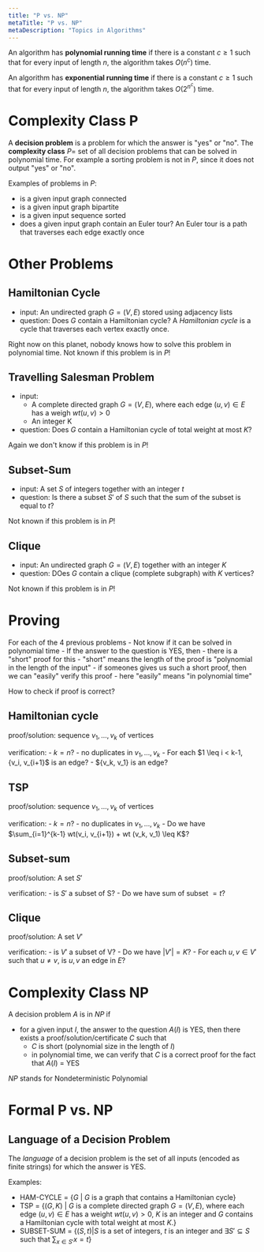 ```yaml
---
title: "P vs. NP"
metaTitle: "P vs. NP"
metaDescription: "Topics in Algorithms"
---
```

<link
  rel="stylesheet"
  href="https://cdn.jsdelivr.net/npm/katex@0.11.0/dist/katex.min.css"
  integrity="sha384-BdGj8xC2eZkQaxoQ8nSLefg4AV4/AwB3Fj+8SUSo7pnKP6Eoy18liIKTPn9oBYNG"
  crossOrigin="anonymous"
/>

An algorithm has **polynomial running time** if there is a constant $c \geq 1$ such that for every input of length $n$, the algorithm takes $O(n^c)$ time.

An algorithm has **exponential running time** if there is a constant $c \geq 1$ such that for every input of length $n$, the algorithm takes $O(2^{n^c})$ time.

# Complexity Class P

A **decision problem** is a problem for which the answer is "yes" or "no". The **complexity class** $P =$ set of all decision problems that can be solved in polynomial time. For example a sorting problem is not in $P$, since it does not output "yes" or "no".

Examples of problems in $P$:
- is a given input graph connected
- is a given input graph bipartite
- is a given input sequence sorted
- does a given input graph contain an Euler tour? An Euler tour is a path that traverses each edge exactly once

# Other Problems

## Hamiltonian Cycle

- input: An undirected graph $G = (V, E)$ stored using adjacency lists
- question: Does $G$ contain a Hamiltonian cycle? A *Hamiltonian cycle* is a cycle that traverses each vertex exactly once.

Right now on this planet, nobody knows how to solve this problem in polynomial time. Not known if this problem is in $P$!

## Travelling Salesman Problem

- input:
    - A complete directed graph $G = (V, E)$, where each edge $(u,v) \in E$ has a weigh $wt(u,v) > 0$
    - An integer K
- question: Does $G$ contain a Hamiltonian cycle of total weight at most $K$?

Again we don't know if this problem is in $P$!

## Subset-Sum

- input: A set $S$ of integers together with an integer $t$
- question: Is there a subset $S'$ of $S$ such that the sum of the subset is equal to $t$?

Not known if this problem is in $P$!

## Clique

- input: An undirected graph $G = (V,E)$ together with an integer $K$
- question: DOes $G$ contain a clique (complete subgraph) with $K$ vertices?

Not known if this problem is in $P$!

# Proving

For each of the 4 previous problems
    - Not know if it can be solved in polynomial time
    - If the answer to the question is YES, then
        - there is a "short" proof for this
            - "short" means the length of the proof is "polynomial in the length of the input"
        - if someones gives us such a short proof, then we can "easily" verify this proof
            - here "easily" means "in polynomial time"

How to check if proof is correct?

## Hamiltonian cycle

proof/solution: sequence $v_1, ..., v_k$ of vertices

verification: 
    - $k=n$?
    - no duplicates in $v_1, ..., v_k$
    - For each $1 \leq i < k-1, {v_i, v_{i+1}$ is an edge?
    - ${v_k, v_1} is an edge?

## TSP

proof/solution: sequence $v_1, ..., v_k$ of vertices

verification: 
    - $k=n$?
    - no duplicates in $v_1, ..., v_k$
    - Do we have $\sum_{i=1}^{k-1} wt(v_i, v_{i+1}) + wt (v_k, v_1) \leq K$?

## Subset-sum

proof/solution: A set $S'$

verification: 
    - is $S'$ a subset of S? 
    - Do we have sum of subset $=t$?

## Clique

proof/solution: A set $V'$

verification:
    - is $V'$ a subset of V?
    - Do we have $|V'| = K$?
    - For each $u,v \in V'$ such that $u \neq v$, is ${u,v}$ an edge in $E$?

# Complexity Class NP

A decision problem $A$ is in $NP$ if
- for a given input $I$, the answer to the question $A(I)$ is YES, then there exists a proof/solution/certificate $C$ such that
    - $C$ is short (polynomial size in the length of $I$)
    - in polynomial time, we can verify that $C$ is a correct proof for the fact that $A(I)$ = YES

$NP$ stands for Nondeterministic Polynomial 

# Formal P vs. NP

## Language of a Decision Problem

The *language* of a decision problem is the set of all inputs (encoded as finite strings) for which the answer is YES.

Examples:
- HAM-CYCLE = {$G$ | $G$ is a graph that contains a Hamiltonian cycle}
- TSP = {($G, K$) | $G$ is a complete directed graph $G = (V,E)$, where each edge $(u,v) \in E$ has a weight $wt(u,v) > 0$, $K$ is an integer and $G$ contains a Hamiltonian cycle with total weight at most $K$.}
- SUBSET-SUM = {$(S, t) | S$ is a set of integers, $t$ is an integer and $\exists S' \subseteq S$ such that $\sum_{x \in S'} x = t$}
